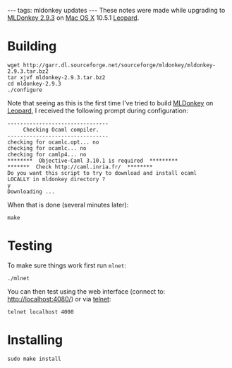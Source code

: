 ---
tags: mldonkey updates
---
These notes were made while upgrading to [[MLDonkey 2.9.3]] on [[Mac OS X]] 10.5.1 [[Leopard]].

= Building =

<pre>wget http://garr.dl.sourceforge.net/sourceforge/mldonkey/mldonkey-2.9.3.tar.bz2
tar xjvf mldonkey-2.9.3.tar.bz2 
cd mldonkey-2.9.3
./configure</pre>

Note that seeing as this is the first time I've tried to build [[MLDonkey]] on [[Leopard]], I received the following prompt during configuration:

<pre>--------------------------------
     Checking Ocaml compiler.
--------------------------------
checking for ocamlc.opt... no
checking for ocamlc... no
checking for camlp4... no
********  Objective-Caml 3.10.1 is required  *********
*******  Check http://caml.inria.fr/  ********
Do you want this script to try to download and install ocaml
LOCALLY in mldonkey directory ?
y
Downloading ...</pre>

When that is done (several minutes later):

<pre>make</pre>

= Testing =

To make sure things work first run <tt>mlnet</tt>:

<pre>./mlnet</pre>

You can then test using the web interface (connect to: http://localhost:4080/) or via [[telnet]]:

<pre>telnet localhost 4000</pre>

= Installing =

<pre>sudo make install</pre>
